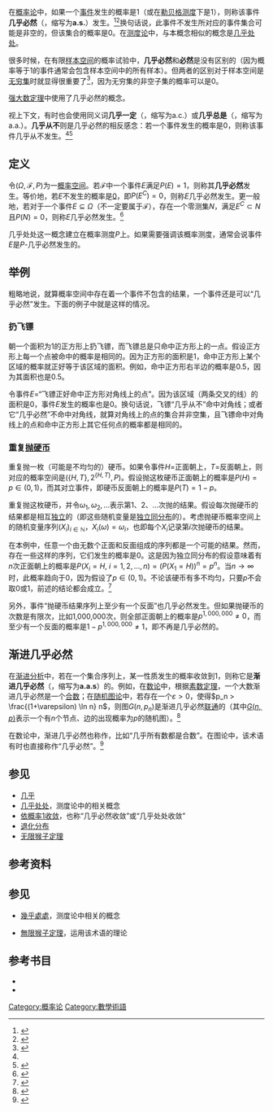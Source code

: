 {{NoteTA|G1=Math }}

在[[概率论|概率论]]中，如果一个[[事件_(概率论)|事件]]发生的概率是1（或在[[勒贝格测度|勒贝格测度]]下是1），则称该事件'''几乎必然'''（{{lang-en|almost surely}}，缩写为'''a.s.'''）发生。<ref name=":0">{{Cite web|url=https://mathvault.ca/math-glossary/#almost|title=The Definitive Glossary of Higher Mathematical Jargon — Almost|date=2019-08-01|website=Math Vault|language=en-US|access-date=2019-11-16|archive-date=2020-02-28|archive-url=https://web.archive.org/web/20200228211953/https://mathvault.ca/math-glossary/#almost|dead-url=no}}</ref><ref>{{Cite web|url=http://mathworld.wolfram.com/AlmostSurely.html|title=Almost Surely|last=Weisstein|first=Eric W.|website=mathworld.wolfram.com|language=en|access-date=2019-11-16|archive-date=2021-08-13|archive-url=https://web.archive.org/web/20210813055840/https://mathworld.wolfram.com/AlmostSurely.html|dead-url=no}}</ref>换句话说，此事件不发生所对应的事件集合可能是非空的，但该集合的概率是0。在[[测度论|测度论]]中，与本概念相似的概念是[[几乎处处|几乎处处]]。

很多时候，在有限[[样本空间|样本空间]]的概率试验中，'''几乎必然'''和'''必然'''是没有区别的（因为概率等于1的事件通常会包含样本空间中的所有样本）。但两者的区别对于样本空间是[[无穷集|无穷集]]时就显得很重要了<ref>{{Cite web|url=http://mathcentral.uregina.ca/QQ/database/QQ.09.06/h/ben1.html|title=Almost surely - Math Central|website=mathcentral.uregina.ca|access-date=2019-11-16|archive-date=2021-08-13|archive-url=https://web.archive.org/web/20210813060110/http://mathcentral.uregina.ca/QQ/database/QQ.09.06/h/ben1.html|dead-url=no}}</ref>，因为无穷集的非空子集的概率可以是0。

[[大数定理#强大数定理|强大数定理]]中使用了几乎必然的概念。

视上下文，有时也会使用同义词'''几乎一定'''（{{lang-en|almost certainly}}，缩写为a.c.）或'''几乎总是'''（{{lang-en|almost always}}，缩写为a.a.）。'''几乎从不'''则是几乎必然的相反感念：若一个事件发生的概率是0，则称该事件几乎从不发生。<ref name=":0" /><ref name=Gradel>{{cite book |last1=Grädel |first1=Erich |last2=Kolaitis |first2=Phokion G. |last3=Libkin |first3=Leonid  |last4=Marx |first4=Maarten |last5=Spencer |first5=Joel |last6=Vardi |first6=Moshe Y. |last7=Venema |first7=Yde |last8=Weinstein |first8=Scott |title=Finite Model Theory and Its Applications |url=https://archive.org/details/finitemodeltheor00grad |date=2007 |publisher=Springer |isbn=978-3-540-00428-8 |page=[https://archive.org/details/finitemodeltheor00grad/page/n244 232]}}</ref>

==定义==
令<math>(\Omega,\mathcal{F},P)</math>为一[[概率空间|概率空间]]。若<math>\mathcal{F}</math>中一个事件<math>E</math>满足<math>P(E)=1</math>，则称其'''几乎必然'''发生。等价地，若<math>E</math>不发生的概率是[[0|0]]，即<math>P(E^C) = 0</math>，则称<math>E</math>几乎必然发生。更一般地，若对于一个事件<math>E \subseteq \Omega</math>（不一定要属于<math>\mathcal{F}</math>），存在一个零测集<math>N</math>，满足<math>E^C\subset N</math>且<math>P(N)=0</math>，则称<math>E</math>几乎必然发生。<ref name="Jacod">{{cite book|last=Jacod|first=Jean|author2=Protter |year=2004|title=Probability Essentials|url=https://archive.org/details/probabilityessen00jaco_900|publisher=Springer|page=[https://archive.org/details/probabilityessen00jaco_900/page/n45 37]|isbn=978-3-540-438717}}</ref> 

几乎处处这一概念建立在概率测度<math>P</math>上。如果需要强调该概率测度，通常会说事件<math>E</math>是<math>P</math>-几乎必然发生的。

==举例==
粗略地说，就算概率空间中存在着一个事件不包含的结果，一个事件还是可以“几乎必然”发生。下面的例子中就是这样的情况。

===扔飞镖===
朝一个面积为1的正方形上扔飞镖，而飞镖总是只命中正方形上的一点。假设正方形上每一个点被命中的概率是相同的。因为正方形的面积是1，命中正方形上某个区域的概率就正好等于该区域的面积。例如，命中正方形右半边的概率是0.5，因为其面积也是0.5。

令事件<math>E=</math>“飞镖正好命中正方形对角线上的点”。因为该区域（两条交叉的线）的面积是0，事件<math>E</math>发生的概率也是0。换句话说，飞镖“几乎从不”命中对角线；或者它“几乎必然”不命中对角线，就算对角线上的点的集合并非空集，且飞镖命中对角线上的点和命中正方形上其它任何点的概率都是相同的。

===重复[[伯努利试验|抛硬币]]===
重复抛一枚（可能是不均匀的）硬币。如果令事件<math>H=</math>正面朝上，<math>T=</math>反面朝上，则对应的概率空间是<math>(\{H,T\}, 2^{\{H, T\}}, P)</math>。假设抛这枚硬币正面朝上的概率是<math>P(H) = p\in (0,1)</math>，而其对立事件，即硬币反面朝上的概率是<math>P(T) = 1 - p</math>。

重复抛这枚硬币，并令<math>\omega_1,\omega_2,\ldots</math>表示第1、2、...次抛的结果。假设每次抛硬币的结果都是相互[[独立_(概率论)|独立]]的（即这些随机变量是[[独立同分布|独立同分布]]的）。考虑抛硬币概率空间上的随机变量序列<math>(X_i)_{i\in\mathbb{N}}</math>，<math>X_i(\omega)=\omega_i</math>，也即每个<math>X_i</math>记录第<math>i</math>次抛硬币的结果。

在本例中，任意一个由无数个正面和反面组成的序列都是一个可能的结果。然而，存在一些这样的序列，它们发生的概率是0。这是因为独立同分布的假设意味着有<math>n</math>次正面朝上的概率是<math>P(X_i = H, \ i=1,2,\dots,n)=\left(P(X_1 = H)\right)^n = p^n</math>。当<math>n\rightarrow\infty</math>时，此概率趋向于0，因为假设了<math>p\in (0,1)</math>。不论该硬币有多不均匀，只要<math>p</math>不会取0或1，前述的结论都会成立。<ref>{{Cite journal|last=Williamson|first=Timothy|date=2007-07-01|title=How probable is an infinite sequence of heads?|url=https://academic.oup.com/analysis/article/67/3/173/2740432|journal=Analysis|language=en|volume=67|issue=3|pages=173–180|doi=10.1093/analys/67.3.173|issn=0003-2638|access-date=2021-08-13|archive-date=2021-03-08|archive-url=https://web.archive.org/web/20210308100450/https://academic.oup.com/analysis/article/67/3/173/2740432|dead-url=no}}</ref>

另外，事件“抛硬币结果序列上至少有一个反面”也几乎必然发生。但如果抛硬币的次数是有限次，比如1,000,000次，则全部正面朝上的概率是<math>p^{1,000,000}\neq0</math>，而至少有一个反面的概率是<math>1 - p^{1,000,000}\neq1</math>，即不再是几乎必然的。

== 渐进几乎必然 ==
在[[渐进分析|渐进分析]]中，若在一个集合序列上，某一性质发生的概率收敛到1，则称它是'''渐进几乎必然'''（{{lang-en|'''asymptotically almost surely'''}}，缩写为'''a.a.s'''）的。例如，在[[数论|数论]]中，根据[[素数定理|素数定理]]，一个大数渐进几乎必然是一个[[合数|合数]]；在[[随机图|随机图论]]中，若存在一个<math>\varepsilon > 0</math>，使得<math>p_n > \frac{(1+\varepsilon) \ln n} n</math>，则图<math>G(n,p_n)</math>是渐进几乎必然[[连通图|联通]]的（其中[[ER随机图|<math>G(n,p)</math>]]表示一个有<math>n</math>个节点、边的出现概率为<math>p</math>的随机图）。<ref name=RandGraph>{{cite journal |last1=Friedgut |first1=Ehud |last2=Rödl |first2=Vojtech |last3=Rucinski |first3=Andrzej |last4=Tetali |first4=Prasad|date=January 2006 |title=A Sharp Threshold for Random Graphs with a Monochromatic Triangle in Every Edge Coloring |journal=Memoirs of the American Mathematical Society |publisher=AMS Bookstore |volume=179 |issue=845 |pages=3–4 |issn=0065-9266|doi=10.1090/memo/0845 |s2cid=9143933 }}</ref>

在数论中，渐进几乎必然也称作'''{{tsl|en|almost all|几乎所有}}'''，比如“几乎所有数都是合数”。在图论中，该术语有时也直接称作“几乎必然”。<ref name=Springer>{{cite book |last=Spencer |first=Joel H. |title=The Strange Logic of Random Graphs |publisher=Springer |date=2001 |series=Algorithms and Combinatorics |volume=22 |isbn=978-3540416548 |chapter=0. Two Starting Examples |page=4 |chapter-url=https://books.google.com/books?id=u2c3LpjWs7EC&pg=PA4 |access-date=2021-08-13 |archive-date=2021-08-13 |archive-url=https://web.archive.org/web/20210813071806/https://books.google.com/books?id=u2c3LpjWs7EC&pg=PA4 |dead-url=no }}</ref>

==参见==
{{Portal|数学}}
*[[几乎|几乎]]
*[[几乎处处|几乎处处]]，测度论中的相关概念
*[[随机变量的收敛#依概率1收敛|依概率1收敛]]，也称“几乎必然收敛”或“几乎处处收敛”
*[[退化分布|退化分布]]
*[[无限猴子定理|无限猴子定理]]

==参考资料==
{{Reflist|30em}}

== 参见 ==

* [[幾乎處處|幾乎處處]]，测度论中相关的概念

* [[無限猴子定理|無限猴子定理]]，运用该术语的理论

==参考书目==

*{{cite book |last1=Rogers |first1=L. C. G. |last2=Williams |first2=David |title=''Diffusions, Markov Processes, and Martingales'' |publisher=Cambridge University Press |date=2000 |volume=1: Foundations |isbn=978-0521775946}}
*{{cite book |last=Williams |first=David |title=''Probability with Martingales'' |date=1991 |series=Cambridge Mathematical Textbooks |publisher=Cambridge University Press |isbn=978-0521406055}}


[[Category:概率论|Category:概率论]]
[[Category:數學術語|Category:數學術語]]